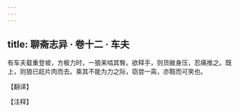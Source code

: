 ```yaml
---
---
---
```

title: 聊斋志异 · 卷十二 · 车夫
---

有车夫载重登坡，方极力时，一狼来啮其臀。欲释手，则货敝身压，忍痛推之。既上，则狼已龁片肉而去。乘其不能为力之际，窃尝一脔，亦黠而可笑也。

【翻译】

【注释】

